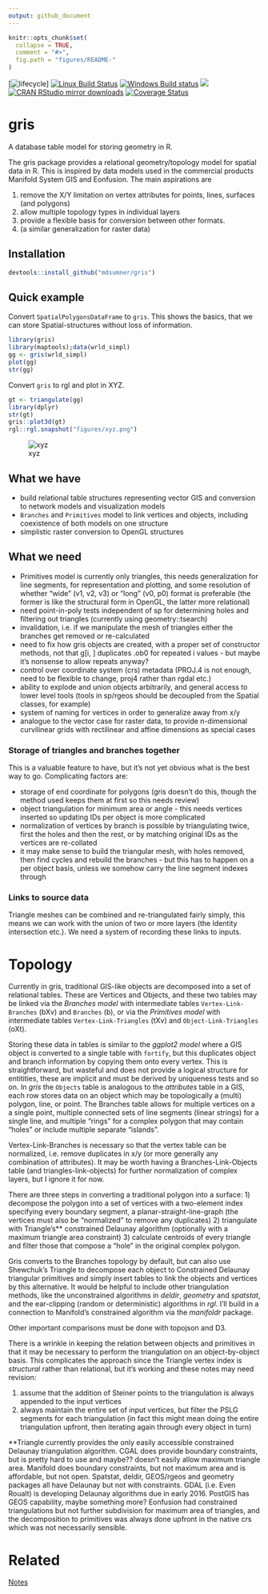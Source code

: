 ```yaml
---
output: github_document
---
```


<!-- README.md is generated from README.Rmd. Please edit that file -->

```r
knitr::opts_chunk$set(
  collapse = TRUE,
  comment = "#>",
  fig.path = "figures/README-"
)
```

[![lifecycle](https://img.shields.io/badge/lifecycle-dormant-blue.svg)]
[![Linux Build Status](https://travis-ci.org/mdsumner/gris.svg?branch=master)](https://travis-ci.org/mdsumner/gris)
[![Windows Build status](https://ci.appveyor.com/api/projects/status/github/mdsumner/gris?svg=true)](https://ci.appveyor.com/project/mdsumner/gris)
[![](http://www.r-pkg.org/badges/version/gris)](http://cran.rstudio.com/web/packages/gris/index.html)
[![CRAN RStudio mirror downloads](http://cranlogs.r-pkg.org/badges/gris)](http://cran.r-project.org/web/packages/gris/index.html)
[![Coverage Status](https://img.shields.io/codecov/c/github/mdsumner/gris/master.svg)](https://codecov.io/github/mdsumner/gris?branch=master)


# gris

A database table model for storing geometry in R. 


The gris package provides a relational geometry/topology model for spatial data in R. This is inspired by data models used in the commercial products Manifold System GIS and Eonfusion. The main aspirations are

1. remove the X/Y limitation on vertex attributes for points, lines, surfaces (and polygons)
2. allow multiple topology types in individual layers
3. provide a flexible basis for conversion between other formats.
4. (a similar generalization for raster data)

## Installation

```r
devtools::install_github("mdsumner/gris")
```

## Quick example

Convert `SpatialPolygonsDataFrame` to `gris`.  This shows the basics, that we can store Spatial-structures without loss of information. 

```r
library(gris)
library(maptools);data(wrld_simpl)
gg <- gris(wrld_simpl)
plot(gg)
str(gg)
```
Convert `gris` to rgl and plot in XYZ. 

```r
gt <- triangulate(gg)
library(dplyr)
str(gt)
gris::plot3d(gt)
rgl::rgl.snapshot("figures/xyz.png")
```

![xyz](figures/xyz.png)


## What we have 
 
*  build relational table structures representing vector GIS and conversion to network models and visualization models
* `Branches` and `Primitives` model to link vertices and objects, including coexistence of both models on one structure
* simplistic raster conversion to OpenGL structures 

## What we need

* Primitives model is currently only triangles, this needs generalization for line segments, for representation and plotting, and some resolution of whether "wide" (v1, v2, v3) or "long" (v0, p0) format is preferable (the former is like the structural form in OpenGL, the latter more relational)
* need point-in-poly tests independent of sp for determining holes and filtering out triangles (currently using geometry::tsearch)
* invalidation, i.e. if we manipulate the mesh of triangles either the branches get removed or re-calculated
* need to fix how gris objects are created, with a proper set of constructor methods, not that  g[i, ] duplicates .ob0 for repeated i values - but maybe it's nonsense to allow repeats anyway?
* control over coordinate system (crs) metadata (PROJ.4 is not enough, need to be flexible to change, proj4 rather than rgdal etc.)
* ability to explode and union objects arbitrarily, and general access to lower level tools (tools in sp/rgeos should be decoupled from the Spatial classes, for example)
* system of naming for vertices in order to generalize away from x/y 
* analogue to the vector case for raster data, to provide n-dimensional curvilinear grids with rectilinear and affine dimensions as special cases

### Storage of triangles and branches together

This is a valuable feature to have, but it's not yet obvious what is the best way to go. Complicating factors are: 

* storage of end coordinate for polygons (gris doesn't do this, though the method used keeps them at first so this needs review)
* object triangulation for minimum area or angle - this needs vertices inserted so updating IDs per object is more complicated
* normalization of vertices by branch is possible by triangulating twice, first the holes and then the rest, or by matching original IDs as the vertices are re-collated
* it may make sense to build the triangular mesh, with holes removed, then find cycles and rebuild the branches - but this has to happen on a per object basis, unless we somehow carry the line segment indexes through


### Links to source data

Triangle meshes can be combined and re-triangulated fairly simply, this means we can work with the union of two or more layers (the Identity intersection etc.). We need a system of recording these links to inputs. 



# Topology

Currently in gris, traditional GIS-like objects are decomposed into a set of relational tables. These are Vertices and Objects, and these two tables may be linked via the *Branches model* with intermediate tables `Vertex-Link-Branches` (bXv) and `Branches` (b), or via the *Primitives model* with intermediate tables  `Vertex-Link-Triangles` (tXv) and `Object-Link-Triangles` (oXt). 

Storing these data in tables is similar to the *ggplot2 model* where a GIS object is converted to a single table with `fortify`, but this duplicates object and branch information by copying them onto every vertex. This is straightforward, but wasteful and does not provide a logical structure for entitities, these are implicit and must be derived by uniqueness tests and so on. In *gris* the `Objects` table is analogous to the *attributes* table in a GIS, each row stores data on an object which may be topologically a (multi) polygon,  line, or  point. The Branches table allows for multiple vertices on a a single point, multiple connected sets of line segments (linear strings) for a single line, and multiple "rings" for a complex polygon that may contain "holes" or include multiple separate "islands". 

Vertex-Link-Branches is necessary so that the vertex table can be normalized, i.e. remove duplicates in x/y (or more generally any combination of attributes). It may be worth having a Branches-Link-Objects table (and triangles-link-objects)  for further normalization of complex layers, but I ignore it for now. 

There are three steps in converting a traditional polygon into a surface: 1) decompose the polygon into a set of vertices with a two-element index specifying every boundary segment, a planar-straight-line-graph (the vertices must also be "normalized" to remove any duplicates) 2) triangulate with Triangle's** constrained Delaunay algorithm (optionally with a maximum triangle area constraint) 3) calculate centroids of every triangle and filter those that compose a "hole" in the original complex polygon. 

Gris converts to the Branches topology by default, but can also use Shewchuk's Triangle to decompose each object to Constrained Delaunay triangular primitives and simply insert tables to link the objects and vertices by this alternative. It would be helpful to include other triangulation methods, like the unconstrained algorithms in  *deldir*, *geometry* and *spatstat*, and the ear-clipping (random or deterministic) algorithms in *rgl*. I'll build in a connection to Manifold's constrained algorithm via the *manifoldr* package. 

Other important comparisons must be done with topojson and D3. 

There is a wrinkle in keeping the relation between objects and primitives in that it may be necessary to perform the triangulation on an object-by-object basis. This complicates the approach since the Triangle vertex index is *structural* rather than relational, but it's working and these notes may need revision: 

1) assume that the addition of Steiner points to the triangulation is always appended to the input vertices
2) always maintain the entire set of input vertices, but filter the PSLG segments for each triangulation (in fact this might mean doing the entire triangulation upfront, then iterating again through every object in turn)

**Triangle currently provides the only easily accessible constrained Delaunay triangulation algorithm. CGAL does provide boundary constraints, but is pretty hard to use and maybe?? doesn't easily allow maximum triangle area. Manifold does boundary constraints, but not maximum area and is affordable, but not open. Spatstat, deldir, GEOS/rgeos and geometry packages all have Delaunay but not with constraints. GDAL (i.e. Even Roualt) is developing Delaunay algorithms due in early 2016. PostGIS has GEOS capability, maybe something more? Eonfusion had constrained triangulations but not further subdivision for maximum area of triangles, and the decomposition to primitives was always done upfront in the native crs which was not necessarily sensible. 


# Related

[Notes](notes_links.md)

